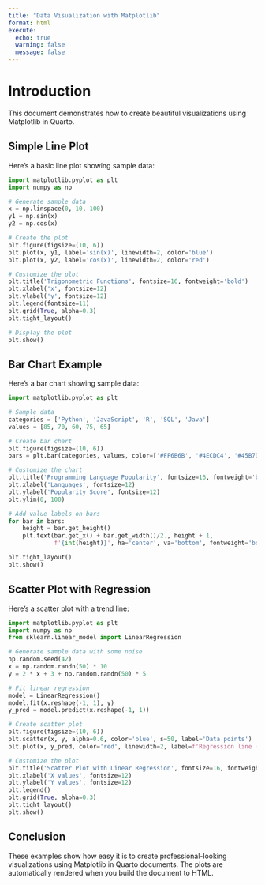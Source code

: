```yaml
---
title: "Data Visualization with Matplotlib"
format: html
execute:
  echo: true
  warning: false
  message: false
---
```


# Introduction

This document demonstrates how to create beautiful visualizations using Matplotlib in Quarto.

## Simple Line Plot

Here's a basic line plot showing sample data:

```python
import matplotlib.pyplot as plt
import numpy as np

# Generate sample data
x = np.linspace(0, 10, 100)
y1 = np.sin(x)
y2 = np.cos(x)

# Create the plot
plt.figure(figsize=(10, 6))
plt.plot(x, y1, label='sin(x)', linewidth=2, color='blue')
plt.plot(x, y2, label='cos(x)', linewidth=2, color='red')

# Customize the plot
plt.title('Trigonometric Functions', fontsize=16, fontweight='bold')
plt.xlabel('x', fontsize=12)
plt.ylabel('y', fontsize=12)
plt.legend(fontsize=11)
plt.grid(True, alpha=0.3)
plt.tight_layout()

# Display the plot
plt.show()
```

## Bar Chart Example

Here's a bar chart showing sample data:

```python
import matplotlib.pyplot as plt

# Sample data
categories = ['Python', 'JavaScript', 'R', 'SQL', 'Java']
values = [85, 70, 60, 75, 65]

# Create bar chart
plt.figure(figsize=(10, 6))
bars = plt.bar(categories, values, color=['#FF6B6B', '#4ECDC4', '#45B7D1', '#96CEB4', '#FFEAA7'])

# Customize the chart
plt.title('Programming Language Popularity', fontsize=16, fontweight='bold')
plt.xlabel('Languages', fontsize=12)
plt.ylabel('Popularity Score', fontsize=12)
plt.ylim(0, 100)

# Add value labels on bars
for bar in bars:
    height = bar.get_height()
    plt.text(bar.get_x() + bar.get_width()/2., height + 1,
             f'{int(height)}', ha='center', va='bottom', fontweight='bold')

plt.tight_layout()
plt.show()
```

## Scatter Plot with Regression

Here's a scatter plot with a trend line:

```python
import matplotlib.pyplot as plt
import numpy as np
from sklearn.linear_model import LinearRegression

# Generate sample data with some noise
np.random.seed(42)
x = np.random.randn(50) * 10
y = 2 * x + 3 + np.random.randn(50) * 5

# Fit linear regression
model = LinearRegression()
model.fit(x.reshape(-1, 1), y)
y_pred = model.predict(x.reshape(-1, 1))

# Create scatter plot
plt.figure(figsize=(10, 6))
plt.scatter(x, y, alpha=0.6, color='blue', s=50, label='Data points')
plt.plot(x, y_pred, color='red', linewidth=2, label=f'Regression line (y={model.coef_[0]:.2f}x+{model.intercept_:.2f})')

# Customize the plot
plt.title('Scatter Plot with Linear Regression', fontsize=16, fontweight='bold')
plt.xlabel('X values', fontsize=12)
plt.ylabel('Y values', fontsize=12)
plt.legend()
plt.grid(True, alpha=0.3)
plt.tight_layout()
plt.show()
```

## Conclusion

These examples show how easy it is to create professional-looking visualizations using Matplotlib in Quarto documents. The plots are automatically rendered when you build the document to HTML.
